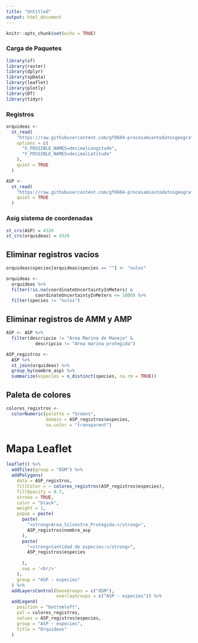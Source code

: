 ---
title: "Untitled"
output: html_document
---

```{r setup, include=FALSE}
knitr::opts_chunk$set(echo = TRUE)
```

### Carga de Paquetes

```{r paquetes, message=FALSE, warning=FALSE}
library(sf)
library(raster)
library(dplyr)
library(spData)
library(leaflet)
library(plotly)
library(DT)
library(tidyr)
```

### Registros
 
```{r registros, message=FALSE, warning=FALSE}
orquideas <-
  st_read(
    "https://raw.githubusercontent.com/gf0604-procesamientodatosgeograficos/2021i-datos/main/gbif/orchidaceae-cr-registros.csv",
    options = c(
      "X_POSSIBLE_NAMES=decimalLongitude",
      "Y_POSSIBLE_NAMES=decimalLatitude"
    ),
    quiet = TRUE
  )

ASP <-
  st_read(
    "https://raw.githubusercontent.com/gf0604-procesamientodatosgeograficos/2021i-datos/main/sinac/asp/asp-wgs84.geojson",
    quiet = TRUE
  )
```

### Asig sistema de coordenadas

```{r}
st_crs(ASP) = 4326
st_crs(orquideas) = 4326
```

## Eliminar registros vacios

```{r registros vacios, message=FALSE, warning=FALSE}

orquideas$species[orquideas$species == ""] <- "nulos"

orquideas <-
  orquideas %>%
  filter(!is.na(coordinateUncertaintyInMeters) &
           coordinateUncertaintyInMeters <= 1000) %>%
  filter(species != "nulos")
```

## Eliminar registros de AMM y AMP

```{r registros AMM - AMP, message=FALSE, warning=FALSE}
ASP <- ASP %>%
  filter(descripcio != "Area Marina de Manejo" &
           descripcio != "Area marina protegida")

ASP_registros <-
  ASP %>%
  st_join(orquideas) %>%
  group_by(nombre_asp) %>%
  summarize(especies = n_distinct(species, na.rm = TRUE))
```

## Paleta de colores

```{r}
colores_registros <-
  colorNumeric(palette = "Greens",
               domain = ASP_registros$especies,
               na.color = "transparent")
```

# Mapa Leaflet 

```{r}
leaflet() %>%
  addTiles(group = "OSM") %>%
  addPolygons(
    data = ASP_registros,
    fillColor = ~ colores_registros(ASP_registros$especies),
    fillOpacity = 0.7,
    stroke = TRUE,
    color = "black",
    weight = 1,
    popup = paste(
      paste(
        "<strong>Area_Silvestre_Protegida:</strong>",
        ASP_registros$nombre_asp
      ),
      paste(
        "<strong>Cantidad de especies:</strong>",
        ASP_registros$especies
        
      ),
      sep = '<br/>'
    ),
    group = "ASP - especies"
  ) %>%
  addLayersControl(baseGroups = c("OSM"),
                   overlayGroups = c("ASP - especies")) %>%
  addLegend(
    position = "bottomleft",
    pal = colores_registros,
    values = ASP_registros$especies,
    group = "ASP - especies",
    title = "Orquideas"
  )
```

































